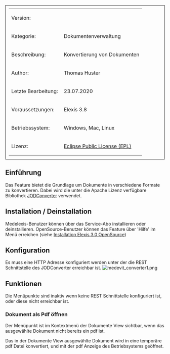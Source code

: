 
<table style="width:100%; border: 1px solid; padding: 10px">
	
	<tr>
		<td>Version:</td>
		<td></td>
	</tr>
	<tr>
		<td style="width:150px;">Kategorie:</td>
		<td>Dokumentenverwaltung</td>
	</tr>
	<tr>
		<td>Beschreibung:</td>
		<td>Konvertierung von Dokumenten</td>
	</tr>
	<tr>
		<td>Author:</td>
		<td>Thomas Huster</td>
	</tr>
	<tr>
		<td>Letzte Bearbeitung:</td>
		<td>23.07.2020</td>
	</tr>
	<tr>
		<td>Voraussetzungen:</td>
		<td>Elexis 3.8</td>
	</tr>
	<tr>
		<td>Betriebssystem:</td>
		<td>Windows, Mac, Linux</td>
	</tr>
	<tr>
		<td>Lizenz:</td>
		<td>[http://www.eclipse.org/legal/epl-v10.html Eclipse Public License (EPL)]</td>
	</tr>
</table>
== Einführung ==
Das Feature bietet die Grundlage um Dokumente in verschiedene Formate zu konvertieren. Dabei wird die unter die Apache Lizenz verfügbare Bibliothek [https://github.com/sbraconnier/jodconverter JODConverter] verwendet.
== Installation / Deinstallation==
Medelexis-Benutzer können über das Service-Abo installieren oder deinstallieren. OpenSource-Benutzer können das Feature über 'Hilfe' im Menü erreichen (siehe [[Installation Elexis 3.0 OpenSource]])
== Konfiguration ==
Es muss eine HTTP Adresse konfiguriert werden unter der die REST Schnittstelle des JODConverter erreichbar ist.
[[File:medevit_converter1.png]]
== Funktionen ==
Die Menüpunkte sind inaktiv wenn keine REST Schnittstelle konfiguriert ist, oder diese nicht erreichbar ist.
=== Dokument als Pdf öffnen ===
Der Menüpunkt ist im Kontextmenü der Dokumente View sichtbar, wenn das ausgewählte Dokument nicht bereits ein pdf ist. 

Das in der Dokumente View ausgewählte Dokument wird in eine temporäre pdf Datei konvertiert, und mit der pdf Anzeige des Betriebsystems geöffnet.
